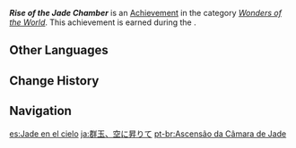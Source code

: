 {{Achievement Infobox
|id           = 84056
|order id     = 5035
|category     = Wonders of the World
|description  = Complete the reconstruction of the [[Jade Chamber]].
|requirements = Earned during ''[[Where the Heart Finds Rest]].''
|primogems    = 5
|tracking     = 
|hidden       = 1
|quest        = The Crane Returns on the Wind
|topic        = 
|type         = Quest
}}
'''''Rise of the Jade Chamber''''' is an [[Achievement]] in the category ''[[Wonders of the World]]''. This achievement is earned during the {{Quest|Where the Heart Finds Rest}}.
<!--
==Trivia==

==Video Guides==
{{EVT
|video1   = 
|caption1 = 
}}
-->
==Other Languages==
{{Other Languages
|en      = Rise of the Jade Chamber
|zhs     = 群玉临空
|zhs_rm  = Qúnyù Lín Kōng
|zht     = 群玉臨空
|zht_rm  = Qúnyù Lín Kōng
|zh_tl   = 
|ja      = 群玉、空に昇りて
|ja_rm   = Gungyoku, Sora ni Noborite
|ja_tl   = 
|ko      = 하늘로 떠오른 군옥각
|ko_tl   = Jade Chamber Which Soaring up to the Sky
|es      = Jade en el cielo
|es_tl   = Jade in the Sky
|fr      = Du jade en plein ciel
|fr_tl   = Jade in Midair
|ru      = Дворец до самых небес
|ru_tl   = Palaca Up in the Heavens
|th      = Jade Chamber ทะยานสู่ฟ้า
|th_rm   = 
|th_tl   = 
|vi      = Quần Ngọc Bay Cao
|vi_tl   = 
|de      = Das Jadegemach wieder am Himmel
|de_tl   = The Jade Chamber in the Sky Again
|id      = Kebangkitan Kembali Jade Chamber
|id_tl   = Revival of the Jade Chamber
|pt      = Ascensão da Câmara de Jade
|pt_tl   = 
|tr      = Yeşim Konak'ın Yükselişi
|tr_tl   = The Jade Mansion's Rise
|it      = Ascesa della Dimora di giada
|it_tl   = 
}}

==Change History==
{{Change History|2.4}}
<!--
==References==
{{Reflist}}
-->
==Navigation==
{{Achievement Navbox|Wonders of the World|Quest}}

[[es:Jade en el cielo]]
[[ja:群玉、空に昇りて]]
[[pt-br:Ascensão da Câmara de Jade]]